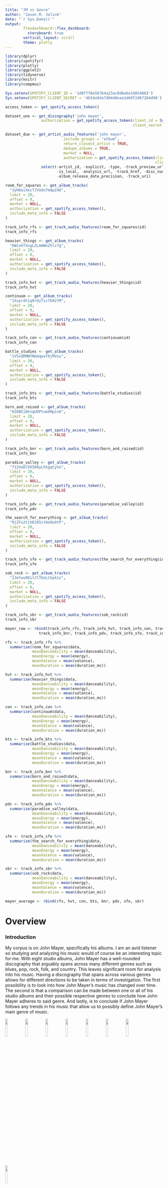 ```yaml
---
title: "JM vs Genre"
author: "Jason M. Jolink"
date: "`r Sys.Date()`"
output: 
        flexdashboard::flex_dashboard:
          storyboard: true
        vertical_layout: scroll
        theme: plotly
---
```


```r
library(dplyr)
library(spotifyr)
library(plotly)
library(ggplot2)
library(tidyverse)
library(knitr)
library(compmus)

Sys.setenv(SPOTIFY_CLIENT_ID = '1d0f7f8e56764a23ac0d6e6e19854863')
Sys.setenv(SPOTIFY_CLIENT_SECRET = '4b54a9da7d0448eaa1d69f2d67284d90')

access_token <- get_spotify_access_token()

dataset_uno <- get_discography('john mayer', 
                authorization = get_spotify_access_token(client_id = Sys.getenv("SPOTIFY_CLIENT_ID"), 
                                                         client_secret = Sys.getenv("SPOTIFY_CLIENT_SECRET")))

dataset_due <- get_artist_audio_features('john mayer',
                          include_groups = "album",
                          return_closest_artist = TRUE,
                          dedupe_albums = TRUE,
                          market = NULL,
                          authorization = get_spotify_access_token(client_id = Sys.getenv("SPOTIFY_CLIENT_ID"), 
                                                                   client_secret = Sys.getenv("SPOTIFY_CLIENT_SECRET"))) %>%
                select(-artist_id, -explicit, -type, -track_preview_url, -artists, -album_images, 
                       -is_local, -analysis_url, -track_href, -disc_number, -available_markets,
                       -album_release_date_precision, -track_uri)

room_for_squares <- get_album_tracks(
  "3yHOaiXecTJVUdn7mApZ48",
  limit = 20,
  offset = 0,
  market = NULL,
  authorization = get_spotify_access_token(),
  include_meta_info = FALSE
)

track_info_rfs <- get_track_audio_features(room_for_squares$id)
track_info_rfs

heavier_things <- get_album_tracks(
  "6WivmTXugLZLmAWnZhlz7g",
  limit = 20,
  offset = 0,
  market = NULL,
  authorization = get_spotify_access_token(),
  include_meta_info = FALSE
)

track_info_hvt <- get_track_audio_features(heavier_things$id)
track_info_hvt

continuum <- get_album_tracks(
  "1Xsprdt1q9rOzTic7b9zYM",
  limit = 20,
  offset = 0,
  market = NULL,
  authorization = get_spotify_access_token(),
  include_meta_info = FALSE
)

track_info_con <- get_track_audio_features(continuum$id)
track_info_con

battle_studies <- get_album_tracks(
  "1V5vQRMWTNGmqwxY8jMVou",
  limit = 20,
  offset = 0,
  market = NULL,
  authorization = get_spotify_access_token(),
  include_meta_info = FALSE
)

track_info_bts <- get_track_audio_features(battle_studies$id)
track_info_bts

born_and_raised <- get_album_tracks(
  "6S0BIiWtnqU0PtumXMpin0",
  limit = 20,
  offset = 0,
  market = NULL,
  authorization = get_spotify_access_token(),
  include_meta_info = FALSE
)

track_info_bnr <- get_track_audio_features(born_and_raised$id)
track_info_bnr

paradise_valley <- get_album_tracks(
  "712VoD72K500yLhhgqCyVe",
  limit = 20,
  offset = 0,
  market = NULL,
  authorization = get_spotify_access_token(),
  include_meta_info = FALSE
)

track_info_pdv <- get_track_audio_features(paradise_valley$id)
track_info_pdv

the_search_for_everything <- get_album_tracks(
  "0jZFu2tihRJ65iYAo0oOtP",
  limit = 20,
  offset = 0,
  market = NULL,
  authorization = get_spotify_access_token(),
  include_meta_info = FALSE
)

track_info_sfe <- get_track_audio_features(the_search_for_everything$id)
track_info_sfe

sob_rock <- get_album_tracks(
  "2JmfwvRDitJlTUoLCkp61z",
  limit = 20,
  offset = 0,
  market = NULL,
  authorization = get_spotify_access_token(),
  include_meta_info = FALSE
)

track_info_sbr <- get_track_audio_features(sob_rock$id)
track_info_sbr

mayer_raw <- rbind(track_info_rfs, track_info_hvt, track_info_con, track_info_bts, 
               track_info_bnr, track_info_pdv, track_info_sfe, track_info_sbr)

rfs <- track_info_rfs %>%
  summarise(room_for_squares$data, 
            meanDanceability = mean(danceability), 
            meanEnergy = mean(energy),
            meanValence = mean(valence),
            meanDuration = mean(duration_ms))

hvt <- track_info_hvt %>%
  summarise(heavier_things$data, 
            meanDanceability = mean(danceability), 
            meanEnergy = mean(energy),
            meanValence = mean(valence),
            meanDuration = mean(duration_ms))

con <- track_info_con %>%
  summarise(continuum$data, 
            meanDanceability = mean(danceability), 
            meanEnergy = mean(energy),
            meanValence = mean(valence),
            meanDuration = mean(duration_ms))

bts <- track_info_bts %>%
  summarise(battle_studies$data, 
            meanDanceability = mean(danceability), 
            meanEnergy = mean(energy),
            meanValence = mean(valence),
            meanDuration = mean(duration_ms))

bnr <- track_info_bnr %>%
  summarise(born_and_raised$data, 
            meanDanceability = mean(danceability), 
            meanEnergy = mean(energy),
            meanValence = mean(valence),
            meanDuration = mean(duration_ms))

pdv <- track_info_pdv %>%
  summarise(paradise_valley$data, 
            meanDanceability = mean(danceability), 
            meanEnergy = mean(energy),
            meanValence = mean(valence),
            meanDuration = mean(duration_ms))

sfe <- track_info_sfe %>%
  summarise(the_search_for_everything$data, 
            meanDanceability = mean(danceability), 
            meanEnergy = mean(energy),
            meanValence = mean(valence),
            meanDuration = mean(duration_ms))

sbr <- track_info_sbr %>%
  summarise(sob_rock$data, 
            meanDanceability = mean(danceability), 
            meanEnergy = mean(energy),
            meanValence = mean(valence),
            meanDuration = mean(duration_ms))

mayer_average <- rbind(rfs, hvt, con, bts, bnr, pdv, sfe, sbr)

```

Overview
============================================

### Introduction

My corpus is on John Mayer, specifically his albums. I am an avid listener so studying and analyzing his music would of course be an interesting topic for me. With eight studio albums, John Mayer has a well-rounded discography that arguably spans across many different genres such as blues, pop, rock, folk, and country. This leaves significant room for analysis into his music. Having a discography that spans across various genres allows for different directions to be taken in terms of investigation. The first possibility is to look into how John Mayer's music has changed over time. The second is that a comparison can be made between one or all of his studio albums and their possible respective genres to conclude how John Mayer adheres to said genre. And lastly, is to conclude if John Mayer follows any trends in his music that allow us to possibly define John Mayer's main genre of music.

![](images/rfs.jpeg){width=12%} ![](images/hvt.jpg){width=12%} ![](images/con.png){width=12%} ![](images/bts.jpeg){width=12%} ![](images/bnr.jpeg){width=12%} ![](images/pdv.jpeg){width=12%} ![](images/sfe.jpeg){width=12%} ![](images/sbr.jpeg){width=12%}

The objective will essentially aim to anaylze John Mayer's music in various ways. The first level of analysis will be to explore his discography in search of any possible trends. The second level will be to identify how well one or each of John Mayer's albums adhere to their possible genres. The conclusion of this study will be to see if it is possible to summarize John Mayer's music in a single genre. An important consideration to note is that John Mayer obviously did not produce each album with the intent of sticking to a single genre. The aim therefore is to see if and how well each album adheres to a respective genre. In addition to this, an analysis will be made on Spotify's "John Mayer Radio" playlist as it is a representation of what Spotify considers to be similar to John Mayer's music. This will be my second level of analysis. This analysis will show who Spotify associates John Mayer with and it might reveal what, based on which musical elements, this association is based on.

Using the Spotify API, data from each song off of each album can be pulled and analyzed. Important considerations must be accounted for first and foremost. Although the Spotify API is a powerful tool for music analysis, it is not perfect in its analysis of music. Certain criteria are poorly measured or immeasurable for the Spotify API, elements such as emotions and lyricism are difficult to analyze through the software.

Preliminary Analysis {.storyboard}
============================================

### Level One Analysis: An Exploratory Analysis of John Mayer's Discography 

```r
ggplot(dataset_uno, aes(x = album_release_year, y = valence, size = mode, color = energy)) +
  geom_point(alpha = 0.7) +
  labs(title = "Graph 1: Valence of John Mayer's music over Time",
       position = "center",
       x = "Year",
       y = "Valence",
       size = "Mode",
       color = "Energy")

ggplot(dataset_uno, aes(x = speechiness, y = instrumentalness, size = danceability, color = tempo)) +
  geom_point(alpha = 0.7) +
  scale_y_log10() +
  scale_x_log10() +
  labs(title = "Graph 2: Speechiness vs Instrumentalness of John Mayer's discography",
       x = "Speechiness",
       y = "Instrumentalness",
       size = "Danceability",
       color = "tempo")
```

***

Graph 1 is a representation of the valence of John Mayer's entire discography over time. Based on the data points alone, it is clear that there is little to no correlation or patterns. The only pattern visible in Graph 1 may be shown in the Energy variable. Though weak, a lower amount of energy a track has tends to be lower in valence as well. This graph also shows variety of each album through the colour of each point in each set on the x-axis. Each vertical cluster represents an individual album. Browsing each cluster shows that each album has a different overall energy. An example of this are the first cluster in 1999 and the 2004 clusters. The 1999 cluster, "Inside Wants Out", seems to be more grey while the 2004 clusters, "As/Is", are show to be brighter in colour representing a higher overall energy. This is probably because the 2004 clusters are live albums and therefore could result in a higher energy.

Graph 2 is a representation of the speechiness and instrumentalness of John Mayer’s discography. In terms of instrumentalness the data does not vary as data points can be seen across the y-axis. However when looking at speechiness despite the lack of variety there seems to be a trend at the 0.03 mark on them x-axis. This trend at the 0.03 mark on the x-axis demonstrates a consistency that John Mayer has in the writing/producing of his music as well as the balance of vocals to instruments.

### The Valence of Each Album

```r
mayer_filtered <- dataset_due %>%
  filter(album_name == c("Room For Squares", "Heavier Things", "Continuum", "Battle Studies",
                         "Born and Raised", "Paradise Valley", "The Search For Everything", "Sob Rock"))

ggplot(mayer_filtered, aes(x = album_name, y = valence)) +
  geom_boxplot() +
  labs(title = "Valence of Each John Mayer Album",
       x = "Album",
       y = "Valence")

```

***


### The Energy of Each Album
```r
ggplot(mayer_average, aes(x = meanValence, y = meanEnergy, size = meanDuration, color = meanDanceability)) +
  geom_point(alpha = 1) +
  labs(title = "Energy vs Valence of Each Album",
       x = "Mean Valence",
       y = "Mean Energy",
       size = " Mean Duration",
       color = "Mean Danceability")
```

The third stage of the exploratory analysis is a visualization of the Mean of the key variables used in the previous stage of the exploratory level of analysis. 

Comparisons {.storyboard}
============================================

### Level Two Analysis: Anaylzing Artists suggested by the Spotify algorithms
![](images/jmradio.png){width=30%}

***
As mentioned, the second level of analysis will be to analyze the Spotify-generated playlist "John Mayer Radio in order to see how Spotify categorizes and compares John Mayer's music to other artists and genres.

### How does Spotify categorise John Mayer's music in comparison to other artists?
```r
ggplot(mayer_average, aes(x = meanValence, y = meanEnergy, size = meanDuration, color = meanDanceability)) +
  geom_point(alpha = 1) +
  geom_smooth() +
  labs(title = "Energy vs Valence of Each Album",
       x = "Mean Valence",
       y = "Mean Energy",
       size = " Mean Duration",
       color = "Mean Danceability")
```
```r
john_mayer_radio <- get_playlist_tracks(
  "37i9dQZF1E4zpfzijbifCi", 
  fields = NULL, 
  limit = 100, 
  offset = 0,
  market = NULL, 
  authorization = get_spotify_access_token(), 
  include_meta_info = FALSE
)

track_info_radio <- get_playlist_audio_features("11149714474", "37i9dQZF1E4zpfzijbifCi", 
                                                      authorization = get_spotify_access_token()) %>%
  select(danceability, energy, key, loudness, mode, speechiness, 
         acousticness, instrumentalness, liveness, valence, tempo, 
         track.id, time_signature, track.duration_ms, track.name, 
         track.popularity, track.artists)

ggplot(track_info_radio, aes(x = valence, y = energy, size = track.duration_ms, color = danceability)) +
  geom_point(alpha = 0.7) +
  labs(title = "Energy vs Valence of John Mayer Radio",
       x = "Valence",
       y = "Energy",
       size = " Duration",
       color = "Danceability")
```


Sob Rock {.storyboard}
============================================

### Level Three Analysis: Deep Dive into Sob Rock

![](images/sob_rock.jpeg){width=30%, height=30%}

***
After the initial exploratory analysis of John Mayer's studio albums, his last studio album "Sob Rock" seemed like a good choice to single and analyze further. Various magazines, including [Guitar.com](https://guitar.com/news/music-news/john-mayer-80s-retro-dna-sob-rock/) and [Variety magazine](https://variety.com/2021/music/news/john-mayer-sob-rock-album-review-1235021593/), have already compared the album to 80's pop music based on its tone as well as its aesthetic. 

### Comparing Sob Rock as a whole to general pop music from the 80s

```r
ggplot(track_info_sbr, aes(x = tempo, y = energy, color = instrumentalness)) +
  geom_point() +
  geom_smooth() +
  labs(title = "Energy & Tempo of Sob Rock",
       x = "Tempo",
       y = "Energy",
       color = "Instrumentalness")

eighties_hits_analyzed <- get_playlist_audio_features("11149714474", "37i9dQZF1DXb57FjYWz00c", 
                                                      authorization = get_spotify_access_token()) %>%
  select(danceability, energy, key, loudness, mode, speechiness, 
         acousticness, instrumentalness, liveness, valence, tempo, 
         track.id, time_signature, track.duration_ms, track.name, 
         track.popularity, track.artists)

ggplot(eighties_hits_analyzed, aes(x = tempo, y = energy, color = instrumentalness)) +
  geom_point() +
  geom_smooth() +
  labs(title = "Energy & Tempo of Sob Rock",
       x = "Tempo",
       y = "Energy",
       color = "Instrumentalness")
```
***
The two graphs are a side-by-side representation of the energy, tempo and instrumentalness of the tracks on Sob Rock and Spotify's "80's Hits" playlist. The variables energy, tempo and instrumentalness were chosen as they were deemed 

### Comparing Sob Rock to "Divorcecore"



### Analysis of "Shot in the Dark"

```r
shot_in_the_dark <-
  get_tidy_audio_analysis("239yM7BAQ2CkNc61ogPGXo") %>%
  select(segments) %>%
  unnest(segments) %>%
  select(start, duration, pitches)

shot_in_the_dark %>%
  mutate(pitches = map(pitches, compmus_normalise, "euclidean")) %>%
  compmus_gather_chroma() %>% 
  ggplot(
    aes(
      x = start + duration / 2,
      width = duration,
      y = pitch_class,
      fill = value
    )
  ) +
  geom_tile() +
  labs(x = "Time (s)", 
       y = NULL, 
       fill = "Magnitude",
       title = "Chromagram of Shot in the Dark") +
  theme_minimal() +
  scale_fill_viridis_c()
```
```r
circshift <- function(v, n) {
  if (n == 0) v else c(tail(v, n), head(v, -n))
}

#      C     C#    D     Eb    E     F     F#    G     Ab    A     Bb    B
major_chord <-
  c(   1,    0,    0,    0,    1,    0,    0,    1,    0,    0,    0,    0)
minor_chord <-
  c(   1,    0,    0,    1,    0,    0,    0,    1,    0,    0,    0,    0)
seventh_chord <-
  c(   1,    0,    0,    0,    1,    0,    0,    1,    0,    0,    1,    0)

major_key <-
  c(6.35, 2.23, 3.48, 2.33, 4.38, 4.09, 2.52, 5.19, 2.39, 3.66, 2.29, 2.88)
minor_key <-
  c(6.33, 2.68, 3.52, 5.38, 2.60, 3.53, 2.54, 4.75, 3.98, 2.69, 3.34, 3.17)

chord_templates <-
  tribble(
    ~name, ~template,
    "Gb:7", circshift(seventh_chord, 6),
    "Gb:maj", circshift(major_chord, 6),
    "Bb:min", circshift(minor_chord, 10),
    "Db:maj", circshift(major_chord, 1),
    "F:min", circshift(minor_chord, 5),
    "Ab:7", circshift(seventh_chord, 8),
    "Ab:maj", circshift(major_chord, 8),
    "C:min", circshift(minor_chord, 0),
    "Eb:7", circshift(seventh_chord, 3),
    "Eb:maj", circshift(major_chord, 3),
    "G:min", circshift(minor_chord, 7),
    "Bb:7", circshift(seventh_chord, 10),
    "Bb:maj", circshift(major_chord, 10),
    "D:min", circshift(minor_chord, 2),
    "F:7", circshift(seventh_chord, 5),
    "F:maj", circshift(major_chord, 5),
    "A:min", circshift(minor_chord, 9),
    "C:7", circshift(seventh_chord, 0),
    "C:maj", circshift(major_chord, 0),
    "E:min", circshift(minor_chord, 4),
    "G:7", circshift(seventh_chord, 7),
    "G:maj", circshift(major_chord, 7),
    "B:min", circshift(minor_chord, 11),
    "D:7", circshift(seventh_chord, 2),
    "D:maj", circshift(major_chord, 2),
    "F#:min", circshift(minor_chord, 6),
    "A:7", circshift(seventh_chord, 9),
    "A:maj", circshift(major_chord, 9),
    "C#:min", circshift(minor_chord, 1),
    "E:7", circshift(seventh_chord, 4),
    "E:maj", circshift(major_chord, 4),
    "G#:min", circshift(minor_chord, 8),
    "B:7", circshift(seventh_chord, 11),
    "B:maj", circshift(major_chord, 11),
    "D#:min", circshift(minor_chord, 3)
  )

key_templates <-
  tribble(
    ~name, ~template,
    "Gb:maj", circshift(major_key, 6),
    "Bb:min", circshift(minor_key, 10),
    "Db:maj", circshift(major_key, 1),
    "F:min", circshift(minor_key, 5),
    "Ab:maj", circshift(major_key, 8),
    "C:min", circshift(minor_key, 0),
    "Eb:maj", circshift(major_key, 3),
    "G:min", circshift(minor_key, 7),
    "Bb:maj", circshift(major_key, 10),
    "D:min", circshift(minor_key, 2),
    "F:maj", circshift(major_key, 5),
    "A:min", circshift(minor_key, 9),
    "C:maj", circshift(major_key, 0),
    "E:min", circshift(minor_key, 4),
    "G:maj", circshift(major_key, 7),
    "B:min", circshift(minor_key, 11),
    "D:maj", circshift(major_key, 2),
    "F#:min", circshift(minor_key, 6),
    "A:maj", circshift(major_key, 9),
    "C#:min", circshift(minor_key, 1),
    "E:maj", circshift(major_key, 4),
    "G#:min", circshift(minor_key, 8),
    "B:maj", circshift(major_key, 11),
    "D#:min", circshift(minor_key, 3)
  )

shot_in_the_dark_chordogram <-
  get_tidy_audio_analysis("239yM7BAQ2CkNc61ogPGXo") %>%
  compmus_align(sections, segments) %>%
  select(sections) %>%
  unnest(sections) %>%
  mutate(
    pitches =
      map(segments,
          compmus_summarise, pitches,
          method = "mean", norm = "manhattan"
      )
  )
shot_in_the_dark_chordogram %>% 
  compmus_match_pitch_template(
    key_templates,        
    method = "euclidean",
    norm = "manhattan"    
  ) %>%
  ggplot(
    aes(x = start + duration / 2, width = duration, y = name, fill = d)
  ) +
  geom_tile() +
  scale_fill_viridis_c(guide = "none") +
  theme_minimal() +
  labs(x = "Time (s)", 
       y = "",
       title = "Chordogram of Shot in the Dark")
```

*** 
The chromagram to the left shows a spectral analysis of the song "Shot in the Dark", which contains many elements that are associated with the 80s era of music. As shown by the graphic, the song is in D major.
